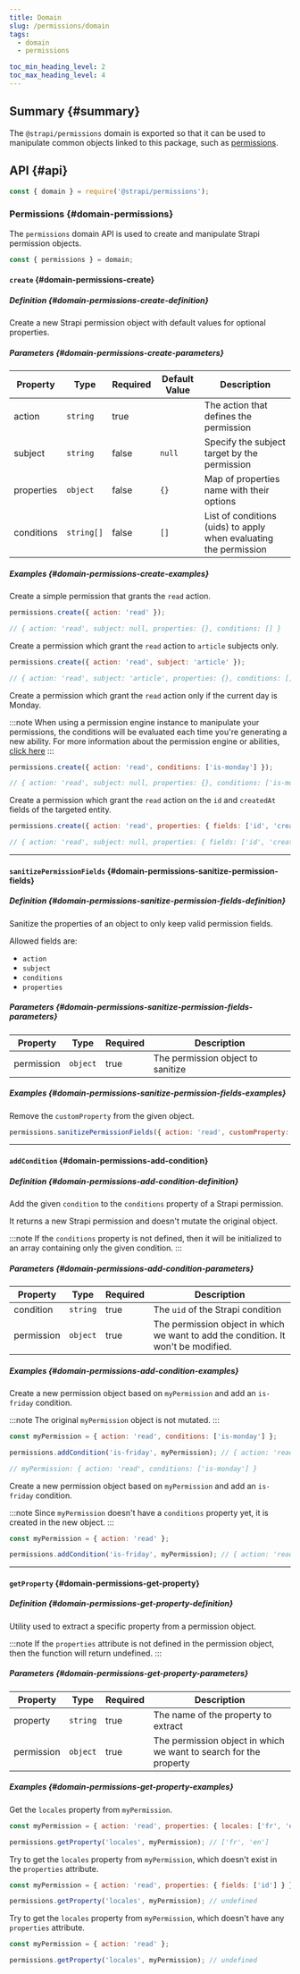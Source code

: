 ```yaml
---
title: Domain
slug: /permissions/domain
tags:
  - domain
  - permissions

toc_min_heading_level: 2
toc_max_heading_level: 4
---
```


## Summary {#summary}

The `@strapi/permissions` domain is exported so that it can be used to manipulate common objects linked to this package, such as [permissions](#domain-permissions).

## API {#api}

```js
const { domain } = require('@strapi/permissions');
```

### Permissions {#domain-permissions}

The `permissions` domain API is used to create and manipulate Strapi permission objects.

```js
const { permissions } = domain;
```

#### `create` {#domain-permissions-create}

##### Definition {#domain-permissions-create-definition}

Create a new Strapi permission object with default values for optional properties.

##### Parameters {#domain-permissions-create-parameters}

| Property   | Type       | Required | Default Value | Description                                                       |
| ---------- | ---------- | -------- | ------------- | ----------------------------------------------------------------- |
| action     | `string`   | true     |               | The action that defines the permission                            |
| subject    | `string`   | false    | `null`        | Specify the subject target by the permission                      |
| properties | `object`   | false    | `{}`          | Map of properties name with their options                         |
| conditions | `string[]` | false    | `[]`          | List of conditions (uids) to apply when evaluating the permission |

##### Examples {#domain-permissions-create-examples}

Create a simple permission that grants the `read` action.

```js
permissions.create({ action: 'read' });

// { action: 'read', subject: null, properties: {}, conditions: [] }
```

Create a permission which grant the `read` action to `article` subjects only.

```js
permissions.create({ action: 'read', subject: 'article' });

// { action: 'read', subject: 'article', properties: {}, conditions: [] }
```

Create a permission which grant the `read` action only if the current day is Monday.

:::note
When using a permission engine instance to manipulate your permissions, the conditions will be evaluated each time you're generating a new ability. For more information about the permission engine or abilities, [click here](/permissions/permission-engine)
:::

```js
permissions.create({ action: 'read', conditions: ['is-monday'] });

// { action: 'read', subject: null, properties: {}, conditions: ['is-monday'] }
```

Create a permission which grant the `read` action on the `id` and `createdAt` fields of the targeted entity.

```js
permissions.create({ action: 'read', properties: { fields: ['id', 'createdAt'] } });

// { action: 'read', subject: null, properties: { fields: ['id', 'createdAt']}, conditions: [] }
```

---

#### `sanitizePermissionFields` {#domain-permissions-sanitize-permission-fields}

##### Definition {#domain-permissions-sanitize-permission-fields-definition}

Sanitize the properties of an object to only keep valid permission fields.

Allowed fields are:

- `action`
- `subject`
- `conditions`
- `properties`

##### Parameters {#domain-permissions-sanitize-permission-fields-parameters}

| Property   | Type     | Required | Description                       |
| ---------- | -------- | -------- | --------------------------------- |
| permission | `object` | true     | The permission object to sanitize |

##### Examples {#domain-permissions-sanitize-permission-fields-examples}

Remove the `customProperty` from the given object.

```js
permissions.sanitizePermissionFields({ action: 'read', customProperty: 'foobar' }); // { action: 'read' }
```

---

#### `addCondition` {#domain-permissions-add-condition}

##### Definition {#domain-permissions-add-condition-definition}

Add the given `condition` to the `conditions` property of a Strapi permission.

It returns a new Strapi permission and doesn't mutate the original object.

:::note
If the `conditions` property is not defined, then it will be initialized to an array containing only the given condition.
:::

##### Parameters {#domain-permissions-add-condition-parameters}

| Property   | Type     | Required | Description                                                                        |
| ---------- | -------- | -------- | ---------------------------------------------------------------------------------- |
| condition  | `string` | true     | The `uid` of the Strapi condition                                                  |
| permission | `object` | true     | The permission object in which we want to add the condition. It won't be modified. |

##### Examples {#domain-permissions-add-condition-examples}

Create a new permission object based on `myPermission` and add an `is-friday` condition.

:::note
The original `myPermission` object is not mutated.
:::

```js
const myPermission = { action: 'read', conditions: ['is-monday'] };

permissions.addCondition('is-friday', myPermission); // { action: 'read', conditions: ['is-monday', 'is-friday'] }

// myPermission: { action: 'read', conditions: ['is-monday'] }
```

Create a new permission object based on `myPermission` and add an `is-friday` condition.

:::note
Since `myPermission` doesn't have a `conditions` property yet, it is created in the new object.
:::

```js
const myPermission = { action: 'read' };

permissions.addCondition('is-friday', myPermission); // { action: 'read', conditions: ['is-friday'] }
```

---

#### `getProperty` {#domain-permissions-get-property}

##### Definition {#domain-permissions-get-property-definition}

Utility used to extract a specific property from a permission object.

:::note
If the `properties` attribute is not defined in the permission object, then the function will return undefined.
:::

##### Parameters {#domain-permissions-get-property-parameters}

| Property   | Type     | Required | Description                                                       |
| ---------- | -------- | -------- | ----------------------------------------------------------------- |
| property   | `string` | true     | The name of the property to extract                               |
| permission | `object` | true     | The permission object in which we want to search for the property |

##### Examples {#domain-permissions-get-property-examples}

Get the `locales` property from `myPermission`.

```js
const myPermission = { action: 'read', properties: { locales: ['fr', 'en'], fields: ['id'] } };

permissions.getProperty('locales', myPermission); // ['fr', 'en']
```

Try to get the `locales` property from `myPermission`, which doesn't exist in the `properties` attribute.

```js
const myPermission = { action: 'read', properties: { fields: ['id'] } };

permissions.getProperty('locales', myPermission); // undefined
```

Try to get the `locales` property from `myPermission`, which doesn't have any `properties` attribute.

```js
const myPermission = { action: 'read' };

permissions.getProperty('locales', myPermission); // undefined
```
